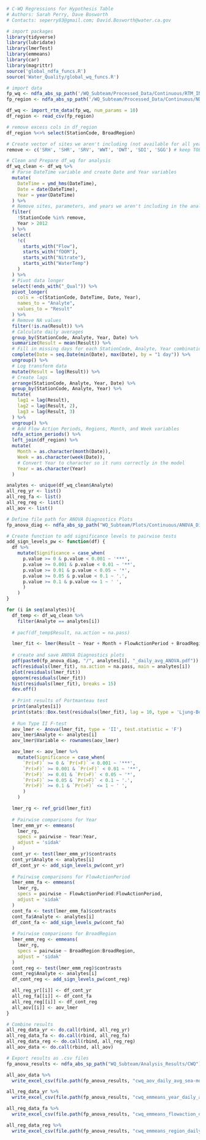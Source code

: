 ```r
# C-WQ Regressions for Hypothesis Table
# Authors: Sarah Perry, Dave Bosworth
# Contacts: seperry83@gmail.com; David.Bosworth@water.ca.gov
```

```r
# import packages
library(tidyverse)
library(lubridate)
library(lmerTest)
library(emmeans)
library(car)
library(magrittr)
source('global_ndfa_funcs.R')
source('Water_Quality/global_wq_funcs.R')

# import data
fp_wq <- ndfa_abs_sp_path('/WQ_Subteam/Processed_Data/Continuous/RTM_INPUT_all_2021-04-20.csv')
fp_region <- ndfa_abs_sp_path('/WQ_Subteam/Processed_Data/Continuous/NDFA_Cont_WQ_Stations.csv')

df_wq <- import_rtm_data(fp_wq, num_params = 10)
df_region <- read_csv(fp_region)

# remove excess cols in df_region
df_region %<>% select(StationCode, BroadRegion)

# Create vector of sites we aren't including (not available for all years)
remove <- c('SRH', 'SHR', 'SRV', 'WWT', 'DWT', 'SDI', 'SGG') # keep TOE, LIBCUT for now

# Clean and Prepare df_wq for analysis
df_wq_clean <- df_wq %>% 
  # Parse DateTime variable and create Date and Year variables
  mutate(
    DateTime = ymd_hms(DateTime),
    Date = date(DateTime),
    Year = year(DateTime)
  ) %>% 
  # Remove sites, parameters, and years we aren't including in the analysis
  filter(
    !StationCode %in% remove,
    Year > 2012
  ) %>% 
  select(
    !c(
      starts_with("Flow"), 
      starts_with("fDOM"), 
      starts_with("Nitrate"), 
      starts_with("WaterTemp")
    )
  ) %>% 
  # Pivot data longer
  select(!ends_with("_Qual")) %>% 
  pivot_longer(
    cols = -c(StationCode, DateTime, Date, Year),
    names_to = "Analyte",
    values_to = "Result"
  ) %>% 
  # Remove NA values
  filter(!is.na(Result)) %>% 
  # Calculate daily averages
  group_by(StationCode, Analyte, Year, Date) %>% 
  summarize(Result = mean(Result)) %>% 
  # Fill in missing days for each StationCode, Analyte, Year combination
  complete(Date = seq.Date(min(Date), max(Date), by = "1 day")) %>% 
  ungroup() %>% 
  # Log transform data
  mutate(Result = log(Result)) %>% 
  # Create lags
  arrange(StationCode, Analyte, Year, Date) %>% 
  group_by(StationCode, Analyte, Year) %>% 
  mutate(
    lag1 = lag(Result),
    lag2 = lag(Result, 2),
    lag3 = lag(Result, 3)
  ) %>% 
  ungroup() %>% 
  # Add Flow Action Periods, Regions, Month, and Week variables
  ndfa_action_periods() %>% 
  left_join(df_region) %>% 
  mutate(
    Month = as.character(month(Date)),
    Week = as.character(week(Date)),
    # Convert Year to character so it runs correctly in the model
    Year = as.character(Year)
  )
```

```r
analytes <- unique(df_wq_clean$Analyte)
all_reg_yr <- list()
all_reg_fa <- list()
all_reg_reg <- list()
all_aov <- list()

# Define file path for ANOVA Diagnostics Plots
fp_anova_diag <- ndfa_abs_sp_path("WQ_Subteam/Plots/Continuous/ANOVA_Diagnostics")

# Create function to add significance levels to pairwise tests
add_sign_levels_pw <- function(df) {
  df %>% 
    mutate(Significance = case_when(
      p.value >= 0 & p.value < 0.001 ~ '***',
      p.value >= 0.001 & p.value < 0.01 ~ '**',
      p.value >= 0.01 & p.value < 0.05 ~ '*',
      p.value >= 0.05 & p.value < 0.1 ~ '.',
      p.value >= 0.1 & p.value <= 1 ~ ' ',
      )
    )
}

for (i in seq(analytes)){
  df_temp <- df_wq_clean %>%
    filter(Analyte == analytes[i])
  
  # pacf(df_temp$Result, na.action = na.pass)

  lmer_fit <- lmer(Result ~ Year + Month + FlowActionPeriod + BroadRegion + lag1 + lag2 + (1|StationCode), data = df_temp)
  
  # create and save ANOVA Diagnostics plots
  pdf(paste0(fp_anova_diag, "/", analytes[i], "_daily_avg_ANOVA.pdf"))
  acf(residuals(lmer_fit), na.action = na.pass, main = analytes[i])
  plot(residuals(lmer_fit))
  qqnorm(residuals(lmer_fit))
  hist(residuals(lmer_fit), breaks = 15)
  dev.off()
  
  # Print results of Portmanteau test
  print(analytes[i])
  print(stats::Box.test(residuals(lmer_fit), lag = 10, type = 'Ljung-Box'))
  
  # Run Type II F-test
  aov_lmer <- Anova(lmer_fit, type = 'II', test.statistic = 'F')
  aov_lmer$Analyte <- analytes[i]
  aov_lmer$Variable <- rownames(aov_lmer)

  aov_lmer <- aov_lmer %>%
    mutate(Significance = case_when(
      `Pr(>F)` >= 0 & `Pr(>F)` < 0.001 ~ '***',
      `Pr(>F)` >= 0.001 & `Pr(>F)` < 0.01 ~ '**',
      `Pr(>F)` >= 0.01 & `Pr(>F)` < 0.05 ~ '*',
      `Pr(>F)` >= 0.05 & `Pr(>F)` < 0.1 ~ '.',
      `Pr(>F)` >= 0.1 & `Pr(>F)` <= 1 ~ ' ',
      )
    )

  lmer_rg <- ref_grid(lmer_fit)
  
  # Pairwise comparisons for Year
  lmer_emm_yr <- emmeans(
    lmer_rg, 
    specs = pairwise ~ Year:Year, 
    adjust = 'sidak'
  ) 
  cont_yr <- test(lmer_emm_yr)$contrasts
  cont_yr$Analyte <- analytes[i]
  df_cont_yr <- add_sign_levels_pw(cont_yr)
  
  # Pairwise comparisons for FlowActionPeriod
  lmer_emm_fa <- emmeans(
    lmer_rg, 
    specs = pairwise ~ FlowActionPeriod:FlowActionPeriod, 
    adjust = 'sidak'
  ) 
  cont_fa <- test(lmer_emm_fa)$contrasts
  cont_fa$Analyte <- analytes[i]
  df_cont_fa <- add_sign_levels_pw(cont_fa)
  
  # Pairwise comparisons for BroadRegion
  lmer_emm_reg <- emmeans(
    lmer_rg, 
    specs = pairwise ~ BroadRegion:BroadRegion, 
    adjust = 'sidak'
  ) 
  cont_reg <- test(lmer_emm_reg)$contrasts
  cont_reg$Analyte <- analytes[i]
  df_cont_reg <- add_sign_levels_pw(cont_reg)

  all_reg_yr[[i]] <- df_cont_yr
  all_reg_fa[[i]] <- df_cont_fa
  all_reg_reg[[i]] <- df_cont_reg
  all_aov[[i]] <- aov_lmer
}

# Combine results
all_reg_data_yr <- do.call(rbind, all_reg_yr)
all_reg_data_fa <- do.call(rbind, all_reg_fa)
all_reg_data_reg <- do.call(rbind, all_reg_reg)
all_aov_data <- do.call(rbind, all_aov)

# Export results as .csv files
fp_anova_results <- ndfa_abs_sp_path("WQ_Subteam/Analysis_Results/CWQ")

all_aov_data %>% 
  write_excel_csv(file.path(fp_anova_results, "cwq_aov_daily_avg_sea-month.csv"))

all_reg_data_yr %>% 
  write_excel_csv(file.path(fp_anova_results, "cwq_emmeans_year_daily_avg_sea-month.csv"))

all_reg_data_fa %>% 
  write_excel_csv(file.path(fp_anova_results, "cwq_emmeans_flowaction_daily_avg_sea-month.csv"))

all_reg_data_reg %>% 
  write_excel_csv(file.path(fp_anova_results, "cwq_emmeans_region_daily_avg_sea-month.csv"))
```

